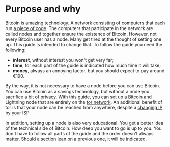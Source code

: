 # Purpose and why

Bitcoin is amazing technology. A network consisting of computers that each run [a piece of code](https://github.com/bitcoin/bitcoin). The computers that participate in the network are called nodes and together ensure the existence of Bitcoin. However, not every Bitcoin user has a node. Many get tired at the thought of setting one up. This guide is intended to change that. To follow the guide you need the following:

* **interest**, without interest you won't get very far;
* **time**, for each part of the guide is indicated how much time it will take;
* **money**, always an annoying factor, but you should expect to pay around €190.

By the way, it is not necessary to have a node before you can use Bitcoin. You can use Bitcoin as a savings technology, but without a node you sacrifice a bit of privacy. With this guide, you can set up a Bitcoin and Lightning node that are entirely on the [tor network](https://nl.wikipedia.org/wiki/Tor_%28netwerk%29). An additional benefit of tor is that your node can be reached from anywhere, despite a [changing IP](https://www.kpn.com/zakelijk/blog/dynamisch-of-statisch-ip-adres-dit-zijn-de-verschillen.htm) by your ISP.

In addition, setting up a node is also very educational. You get a better idea of the technical side of Bitcoin. How deep you want to go is up to you. You don't have to follow all parts of the guide and the order doesn't always matter. Should a section lean on a previous one, it will be indicated.

